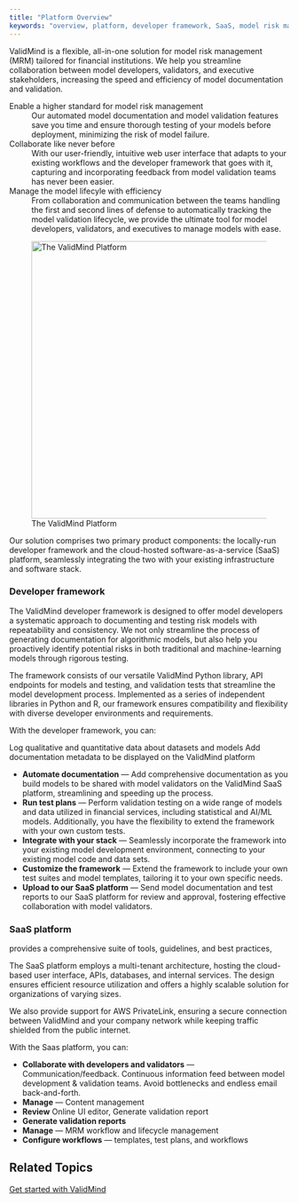 ```yaml
---
title: "Platform Overview"
keywords: "overview, platform, developer framework, SaaS, model risk management, ValidMind"
---
```

ValidMind is a flexible, all-in-one solution for model risk management (MRM) tailored for financial institutions. We help you streamline collaboration between model developers, validators, and executive stakeholders, increasing the speed and efficiency of model documentation and validation.

<!--- NR Remove or rework this text? It feels too marketing-oriented for our docs. --->

Enable a higher standard for model risk management
: Our automated model documentation and model validation features save you time and ensure thorough testing of your models before deployment, minimizing the risk of model failure.

Collaborate like never before
: With our user-friendly, intuitive web user interface that adapts to your existing workflows and the developer framework that goes with it, capturing and incorporating feedback from model validation teams has never been easier. 

Manage the model lifecyle with efficiency
: From collaboration and communication between the teams handling the first and second lines of defense to automatically tracking the model validation lifecycle, we provide the ultimate tool for model developers, validators, and executives to manage models with ease. 

![The ValidMind Platform](platform-overview.png){width=500}

Our solution comprises two primary product components: the locally-run developer framework and the cloud-hosted software-as-a-service (SaaS) platform, seamlessly integrating the two with your existing infrastructure and software stack. 

### Developer framework

The ValidMind developer framework is designed to offer model developers a systematic approach to documenting and testing risk models with repeatability and consistency. We not only streamline the process of generating documentation for algorithmic models, but also help you proactively identify potential risks in both traditional and machine-learning models through rigorous testing.

The framework consists of our versatile ValidMind Python library, API endpoints for models and testing, and validation tests that streamline the model development process. Implemented as a series of independent libraries in Python and R, our framework ensures compatibility and flexibility with diverse developer environments and requirements.

With the developer framework, you can:



Log qualitative and quantitative data about datasets and models
Add documentation metadata to be displayed on the ValidMind platform

- **Automate documentation** — Add comprehensive documentation as you build models to be shared with model validators on the ValidMind SaaS platform, streamlining and speeding up the process.
- **Run test plans** — Perform validation testing on a wide range of models and data utilized in financial services, including statistical and AI/ML models. Additionally, you have the flexibility to extend the framework with your own custom tests.
- **Integrate with your stack** — Seamlessly incorporate the framework into your existing model development environment, connecting to your existing model code and data sets.
- **Customize the framework** — Extend the framework to include your own test suites and model templates, tailoring it to your own specific needs.
- **Upload to our SaaS platform** — Send model documentation and test reports to our SaaS platform for review and approval, fostering effective collaboration with model validators.

### SaaS platform

provides a comprehensive suite of tools, guidelines, and best practices, 

The SaaS platform employs a multi-tenant architecture, hosting the cloud-based user interface, APIs, databases, and internal services. The design ensures efficient resource utilization and offers a highly scalable solution for organizations of varying sizes.

We also provide support for AWS PrivateLink, ensuring a secure connection between ValidMind and your company network while keeping traffic shielded from the public internet.

With the Saas platform, you can:

- **Collaborate with developers and validators** — Communication/feedback. Continuous information feed between model development & validation teams. Avoid bottlenecks and endless email back-and-forth.
- **Manage** — Content management
- **Review** Online UI editor, Generate validation report
- **Generate validation reports**
- **Manage** — MRM workflow and lifecycle management
- **Configure workflows** — templates, test plans, and workflows

## Related Topics

[Get started with ValidMind](get-started.qmd)

